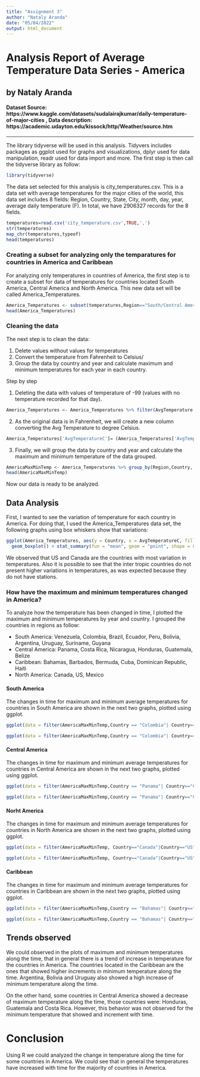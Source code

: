 ---
title: "Assignment 3"
author: "Nataly Aranda"
date: "05/04/2022"
output: html_document
---
# Analysis Report of Average Temperature Data Series - America   
## by Nataly Aranda   
#### Dataset Source: https://www.kaggle.com/datasets/sudalairajkumar/daily-temperature-of-major-cities , Data description: https://academic.udayton.edu/kissock/http/Weather/source.htm   


---------------------------------------

The library tidyverse will be used in this analysis. Tidyvers includes packages as ggplot used for graphs and visualizations, dplyr used for data manipulation, readr used for data import and more. The first step is then call the tidyverse library as follow:

```{r, warning=FALSE, message=FALSE}
library(tidyverse)
```


The data set selected for this analysis is city_temperatures.csv. This is a data set with average temperatures for the major cities of the world, this data set includes 8 fields: Region, Country, State, City, month, day, year, average daily temperature (F). 
In total, we have 2906327 records for the 8 fields. 


```{r}
temperatures=read.csv('city_temperature.csv',TRUE,',')
str(temperatures)
map_chr(temperatures,typeof)
head(temperatures)
```

### Creating a subset for analyzing only the temparatures for countries in America and Caribbean
For analyzing only temperatures in countries of America, the first step is to create a subset for data of temperatures for countries located South America, Central America and North America. This new data set will be called America_Temperatures.

```{r}
America_Temperatures <- subset(temperatures,Region=="South/Central America & Carribean" | Region=="North America", select=Region:AvgTemperature)
head(America_Temperatures)
```
### Cleaning the data

The next step is to clean the data:

1. Delete values without values for temperatures
2. Convert the temperature from Fahrenheit to Celsius/
3. Group the data by country and year and calculate maximum and minimum temperatures for each year in each country.

Step by step

1. Deleting the data with values of temperature of -99 (values with no temperature recorded for that day).

```{r}
America_Temperatures <- America_Temperatures %>% filter(AvgTemperature > -99)

```

2. As the original data is in Fahrenheit, we will create a new column converting the Avg Temperature to degree Celsius.

```{r}
America_Temperatures['AvgTemperatureC']= (America_Temperatures['AvgTemperature']-32)/1.8
```

3. Finally, we will group the data by country and year and calculate the maximum and minimum temperature of the data grouped.

```{r}
AmericaMaxMinTemp <- America_Temperatures %>% group_by(Region,Country, Year) %>% summarise(MaxTemp=max(AvgTemperatureC),MinTemp=min(AvgTemperatureC))
head(AmericaMaxMinTemp)
```

Now our data is ready to be analyzed. 


## Data Analysis

First, I wanted to see the variation of temperature for each country in America.
For doing that, I used the America_Temperatures data set, the following graphs using box whiskers show that variations:

```{r fig.align="center",fig.width = 10}
ggplot(America_Temperatures, aes(y = Country, x = AvgTemperatureC, fill = Country)) + 
  geom_boxplot() + stat_summary(fun = "mean", geom = "point", shape = 8, size = 2, color = "white")
```

We observed that US and Canada are the countries with most variation in temperatures. Also it is possible to see that the inter tropic countries do not present higher variations in temperatures, as was expected because they do not have stations. 


### How have the maximum and minimum temperatures changed in America?
To analyze how the temperature has been changed in time, I plotted the maximum and minimum temperatures by year and country. I grouped the countries in regions as follow:   

 * South America: Venezuela, Colombia, Brazil, Ecuador, Peru, Bolivia, Argentina, Uruguay, Suriname, Guyana        
 * Central America: Panama, Costa Rica, Nicaragua, Honduras, Guatemala, Belize       
 * Caribbean: Bahamas, Barbados, Bermuda, Cuba, Dominican Republic, Haiti      
 * North America: Canada, US, Mexico      
 
#### South America
The changes in time for maximum and minimum average temperatures for countries in South America are shown in the next two graphs, plotted using ggplot. 

``` {r fig.align="center",fig.width = 14}
ggplot(data = filter(AmericaMaxMinTemp,Country == "Colombia"| Country=="Venezuela"| Country=="Ecuador" | Country=="Peru"| Country=="Brazil" | Country=="Bolivia"| Country=="Argentina"|Country=="Uruguay" |Country=="Suriname" |Country=="Guyana")) +  geom_smooth(mapping = aes(x = Year, y = MaxTemp, color=Country))+ geom_point(mapping = aes(x = Year, y = MaxTemp, color=Country))+ ggtitle("Maximum Average Temperature- South America Countries")

ggplot(data = filter(AmericaMaxMinTemp,Country == "Colombia"| Country=="Venezuela"| Country=="Ecuador" | Country=="Peru"| Country=="Brazil" | Country=="Bolivia"| Country=="Argentina"|Country=="Uruguay"|Country=="Suriname" |Country=="Guyana" )) +  geom_smooth(mapping = aes(x = Year, y = MinTemp, color=Country))+ geom_point(mapping = aes(x = Year, y = MinTemp, color=Country))+ ggtitle("Minimum Average Temperature- South America Countries")

```


#### Central America
The changes in time for maximum and minimum average temperatures for countries in Central America are shown in the next two graphs, plotted using ggplot. 
``` {r fig.align="center",fig.width = 14}
ggplot(data = filter(AmericaMaxMinTemp,Country == "Panama"| Country=="Costa Rica"| Country=="Nicaragua" | Country=="Honduras"| Country=="Guatemala" | Country=="Belize")) +  geom_smooth(mapping = aes(x = Year, y = MaxTemp, color=Country))+ geom_point(mapping = aes(x = Year, y = MaxTemp, color=Country))+ ggtitle("Maximum Average Temperature- Central America Countries")

ggplot(data = filter(AmericaMaxMinTemp,Country == "Panama"| Country=="Costa Rica"| Country=="Nicaragua" | Country=="Honduras"| Country=="Guatemala" | Country=="Belize")) +  geom_smooth(mapping = aes(x = Year, y = MinTemp, color=Country))+ geom_point(mapping = aes(x = Year, y = MinTemp, color=Country))+ ggtitle("Minimum Average Temperature- Central America Countries")

```


#### Norht America
The changes in time for maximum and minimum average temperatures for countries in North America are shown in the next two graphs, plotted using ggplot.
``` {r fig.align="center",fig.width = 14}
ggplot(data = filter(AmericaMaxMinTemp, Country=="Canada"|Country=="US" |Country=="Mexico")) +  geom_smooth(mapping = aes(x = Year, y = MaxTemp, color=Country))+ geom_point(mapping = aes(x = Year, y = MaxTemp, color=Country)) + ggtitle("Maximum Average Temperature- North America Countries")

ggplot(data = filter(AmericaMaxMinTemp, Country=="Canada"|Country=="US" |Country=="Mexico" )) +  geom_smooth(mapping = aes(x = Year, y = MinTemp, color=Country))+ geom_point(mapping = aes(x = Year, y = MinTemp, color=Country))+ ggtitle("Minimum Average Temperature- North America Countries")

```

#### Caribbean
The changes in time for maximum and minimum average temperatures for countries in Caribbean are shown in the next two graphs, plotted using ggplot.

``` {r fig.align="center",fig.width = 14, message=FALSE}
ggplot(data = filter(AmericaMaxMinTemp,Country == "Bahamas"| Country=="Barbados"| Country=="Bermuda" | Country=="Cuba"| Country=="Dominican Republic" | Country=="Haiti")) +  geom_smooth(mapping = aes(x = Year, y = MaxTemp, color=Country))+ geom_point(mapping = aes(x = Year, y = MaxTemp, color=Country)) + ggtitle("Maximum Average Temperature- Caribbean Countries")

ggplot(data = filter(AmericaMaxMinTemp,Country == "Bahamas"| Country=="Barbados"| Country=="Bermuda" | Country=="Cuba"| Country=="Dominican Republic" | Country=="Haiti")) +  geom_smooth(mapping = aes(x = Year, y = MinTemp, color=Country))+ geom_point(mapping = aes(x = Year, y = MinTemp, color=Country))+ ggtitle("Minimum Average Temperature- Caribbean Countries")

```

## Trends observed

We could observed in the plots of maximum and minimum temperatures along the time, that in general there is a trend of increase in temperature for the countries in America. 
The countries located in the Caribbean are the ones that showed higher increments in minimum temperature along the time. Argentina, Bolivia and Uruguay also showed a high increase of minimum temperature along the time.

On the other hand, some countries in Central America showed a decrease of maximum temperature along the time, those countries were: Honduras, Guatemala and Costa Rica. However, this behavior was not observed for the minimum temperature that showed and increment with time. 


# Conclusion
Using R we could analyzed the change in temperature along the time for some countries in America. We could see that in general the temperatures have increased with time for the majority of countries in America. 




